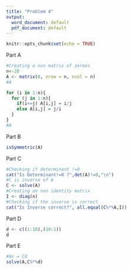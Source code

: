 ---
title: "Problem 4"
output:
  word_document: default
  pdf_document: default
---

```{r setup, include=FALSE}
knitr::opts_chunk$set(echo = TRUE)
```

Part A
```{r}
#Creating a nxn matrix of zeroes
n<-20
A <- matrix(0, nrow = n, ncol = n)
#A
```

```{r}
for (i in 1:n){
  for (j in 1:n){
    if(i<=j) A[i,j] = i/j
    else A[i,j] = j/i
  }
}
#A
```

Part B
```{r}
isSymmetric(A)
```

Part C
```{r}
#Checking if determinant !=0
cat("Is Determinant!=0 ?",det(A)!=0,"\n")
#C is inverse of A
C <- solve(A)
#Creating an nxn identity matrix 
I <- diag(n)
#Checking if the inverse is correct
cat("Is Inverse correct?", all.equal(C%*%A,I))
```

Part D
```{r}
d <- c((1:10),(10:1))
d
```

Part E
```{r}
#Ax = Cd
solve(A,C%*%d)
```

